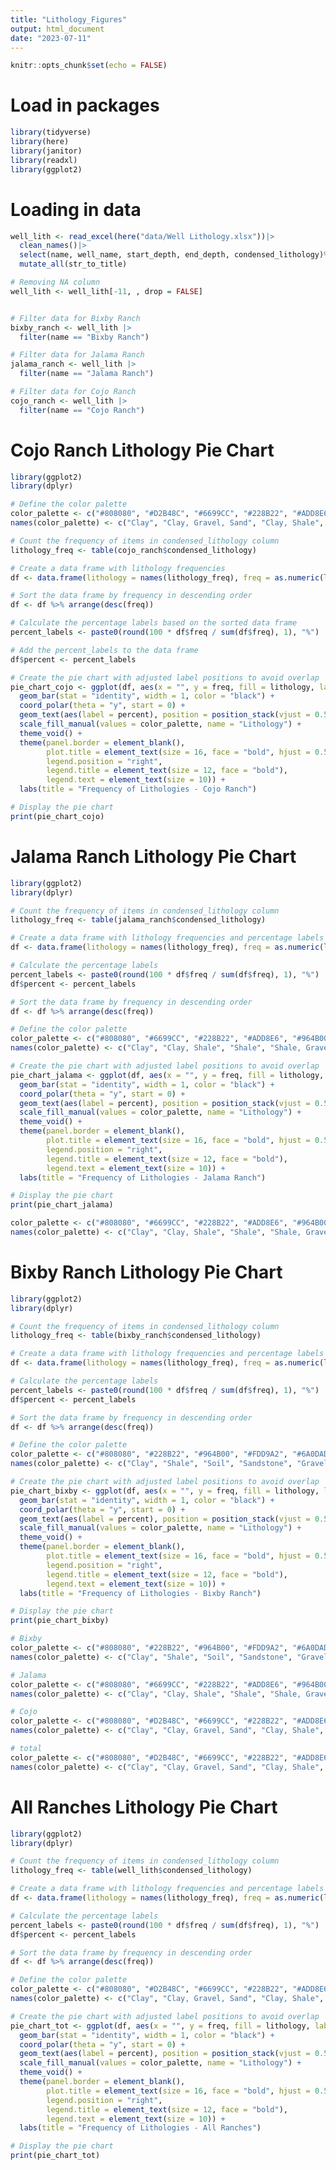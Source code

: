 ```yaml
---
title: "Lithology_Figures"
output: html_document
date: "2023-07-11"
---
```


```r
knitr::opts_chunk$set(echo = FALSE)
```

# Load in packages

```r
library(tidyverse)
library(here)
library(janitor)
library(readxl)
library(ggplot2)
```

# Loading in data

```r
well_lith <- read_excel(here("data/Well Lithology.xlsx"))|>
  clean_names()|>
  select(name, well_name, start_depth, end_depth, condensed_lithology)%>%
  mutate_all(str_to_title)

# Removing NA column
well_lith <- well_lith[-11, , drop = FALSE]


# Filter data for Bixby Ranch
bixby_ranch <- well_lith |>
  filter(name == "Bixby Ranch")

# Filter data for Jalama Ranch
jalama_ranch <- well_lith |>
  filter(name == "Jalama Ranch") 

# Filter data for Cojo Ranch
cojo_ranch <- well_lith |>
  filter(name == "Cojo Ranch")

```

# Cojo Ranch Lithology Pie Chart

```r
library(ggplot2)
library(dplyr)

# Define the color palette
color_palette <- c("#808080", "#D2B48C", "#6699CC", "#228B22", "#ADD8E6", "#800000", "#964B00", "#FF00FF")
names(color_palette) <- c("Clay", "Clay, Gravel, Sand", "Clay, Shale", "Shale", "Shale, Gravel, Clay", "Shale, Sand, Clay", "Soil", "Till")

# Count the frequency of items in condensed_lithology column
lithology_freq <- table(cojo_ranch$condensed_lithology)

# Create a data frame with lithology frequencies
df <- data.frame(lithology = names(lithology_freq), freq = as.numeric(lithology_freq))

# Sort the data frame by frequency in descending order
df <- df %>% arrange(desc(freq))

# Calculate the percentage labels based on the sorted data frame
percent_labels <- paste0(round(100 * df$freq / sum(df$freq), 1), "%")

# Add the percent_labels to the data frame
df$percent <- percent_labels

# Create the pie chart with adjusted label positions to avoid overlap
pie_chart_cojo <- ggplot(df, aes(x = "", y = freq, fill = lithology, label = "")) +
  geom_bar(stat = "identity", width = 1, color = "black") +
  coord_polar(theta = "y", start = 0) +
  geom_text(aes(label = percent), position = position_stack(vjust = 0.5), size = 3) +
  scale_fill_manual(values = color_palette, name = "Lithology") +
  theme_void() +
  theme(panel.border = element_blank(),
        plot.title = element_text(size = 16, face = "bold", hjust = 0.5),
        legend.position = "right",
        legend.title = element_text(size = 12, face = "bold"),
        legend.text = element_text(size = 10)) +
  labs(title = "Frequency of Lithologies - Cojo Ranch")

# Display the pie chart
print(pie_chart_cojo)

```


# Jalama Ranch Lithology Pie Chart 

```r
library(ggplot2)
library(dplyr)

# Count the frequency of items in condensed_lithology column
lithology_freq <- table(jalama_ranch$condensed_lithology)

# Create a data frame with lithology frequencies and percentage labels
df <- data.frame(lithology = names(lithology_freq), freq = as.numeric(lithology_freq))

# Calculate the percentage labels
percent_labels <- paste0(round(100 * df$freq / sum(df$freq), 1), "%")
df$percent <- percent_labels

# Sort the data frame by frequency in descending order
df <- df %>% arrange(desc(freq))

# Define the color palette
color_palette <- c("#808080", "#6699CC", "#228B22", "#ADD8E6", "#964B00", "#FF6666", "#E8E8E8", "#FFA500", "#D2691E", "#FDD9A2", "#D8BFD8")
names(color_palette) <- c("Clay", "Clay, Shale", "Shale", "Shale, Gravel, Clay", "Soil", "Adobe, Shale", "Clay, Gravel", "Claystone", "Sand, Gravel", "Sandstone", "Shale, Sandstone")

# Create the pie chart with adjusted label positions to avoid overlap
pie_chart_jalama <- ggplot(df, aes(x = "", y = freq, fill = lithology, label = "")) +
  geom_bar(stat = "identity", width = 1, color = "black") +
  coord_polar(theta = "y", start = 0) +
  geom_text(aes(label = percent), position = position_stack(vjust = 0.5), size = 2.5) +
  scale_fill_manual(values = color_palette, name = "Lithology") +
  theme_void() +
  theme(panel.border = element_blank(),
        plot.title = element_text(size = 16, face = "bold", hjust = 0.5),
        legend.position = "right",
        legend.title = element_text(size = 12, face = "bold"),
        legend.text = element_text(size = 10)) +
  labs(title = "Frequency of Lithologies - Jalama Ranch")

# Display the pie chart
print(pie_chart_jalama)

```



```r
color_palette <- c("#808080", "#6699CC", "#228B22", "#ADD8E6", "#964B00", "#FF6666", "#E8E8E8","#FFA500", "#D2691E", "#FDD9A2", "#D8BFD8")
names(color_palette) <- c("Clay", "Clay, Shale", "Shale", "Shale, Gravel, Clay", "Soil", "Adobe, Shale", "Clay, Gravel", "Claystone", "Sand, Gravel", "Sandstone", "Shale, Sandstone")
```

# Bixby Ranch Lithology Pie Chart

```r
library(ggplot2)
library(dplyr)

# Count the frequency of items in condensed_lithology column
lithology_freq <- table(bixby_ranch$condensed_lithology)

# Create a data frame with lithology frequencies and percentage labels
df <- data.frame(lithology = names(lithology_freq), freq = as.numeric(lithology_freq))

# Calculate the percentage labels
percent_labels <- paste0(round(100 * df$freq / sum(df$freq), 1), "%")
df$percent <- percent_labels

# Sort the data frame by frequency in descending order
df <- df %>% arrange(desc(freq))

# Define the color palette
color_palette <- c("#808080", "#228B22", "#964B00", "#FDD9A2", "#6A0DAD", "#FFE135", "#00FF00", "#FF69B4")
names(color_palette) <- c("Clay", "Shale", "Soil", "Sandstone", "Gravel", "Siltstone", "Siltstone, Sandstone", "Soil, Clay")

# Create the pie chart with adjusted label positions to avoid overlap
pie_chart_bixby <- ggplot(df, aes(x = "", y = freq, fill = lithology, label = "")) +
  geom_bar(stat = "identity", width = 1, color = "black") +
  coord_polar(theta = "y", start = 0) +
  geom_text(aes(label = percent), position = position_stack(vjust = 0.5), size = 2.5) +
  scale_fill_manual(values = color_palette, name = "Lithology") +
  theme_void() +
  theme(panel.border = element_blank(),
        plot.title = element_text(size = 16, face = "bold", hjust = 0.5),
        legend.position = "right",
        legend.title = element_text(size = 12, face = "bold"),
        legend.text = element_text(size = 10)) +
  labs(title = "Frequency of Lithologies - Bixby Ranch")

# Display the pie chart
print(pie_chart_bixby)

```
```r
# Bixby 
color_palette <- c("#808080", "#228B22", "#964B00", "#FDD9A2", "#6A0DAD", "#FFE135", "#FFA500", "#FF69B4" )
names(color_palette) <- c("Clay", "Shale", "Soil", "Sandstone", "Gravel", "Siltstone", "Siltstone, Sandstone", "Soil, Clay")
```

```r
# Jalama
color_palette <- c("#808080", "#6699CC", "#228B22", "#ADD8E6", "#964B00", "#FF6666", "#E8E8E8","#FFA500", "#D2691E", "#FDD9A2", "#D8BFD8")
names(color_palette) <- c("Clay", "Clay, Shale", "Shale", "Shale, Gravel, Clay", "Soil", "Adobe, Shale", "Clay, Gravel", "Claystone", "Sand, Gravel", "Sandstone", "Shale, Sandstone")
```

```r
# Cojo
color_palette <- c("#808080", "#D2B48C", "#6699CC", "#228B22", "#ADD8E6", "#800000", "#964B00", "#FF00FF")
names(color_palette) <- c("Clay", "Clay, Gravel, Sand", "Clay, Shale", "Shale", "Shale, Gravel, Clay", "Shale, Sand, Clay", "Soil", "Till")
```

```r
# total
color_palette <- c("#808080", "#D2B48C", "#6699CC", "#228B22", "#ADD8E6", "#800000", "#964B00", "#FF00FF", "#FF6666", "#E8E8E8","#FFA500", "#D2691E", "#FDD9A2", "#D8BFD8", "#6A0DAD", "#FFE135", "#00FF00", "#FF69B4" )
names(color_palette) <- c("Clay", "Clay, Gravel, Sand", "Clay, Shale", "Shale", "Shale, Gravel, Clay", "Shale, Sand, Clay", "Soil", "Till", "Adobe, Shale", "Clay, Gravel", "Claystone", "Sand, Gravel", "Sandstone", "Shale, Sandstone", "Gravel", "Siltstone", "Siltstone, Sandstone", "Soil, Clay")

```

# All Ranches Lithology Pie Chart

```r
library(ggplot2)
library(dplyr)

# Count the frequency of items in condensed_lithology column
lithology_freq <- table(well_lith$condensed_lithology)

# Create a data frame with lithology frequencies and percentage labels
df <- data.frame(lithology = names(lithology_freq), freq = as.numeric(lithology_freq))

# Calculate the percentage labels
percent_labels <- paste0(round(100 * df$freq / sum(df$freq), 1), "%")
df$percent <- percent_labels

# Sort the data frame by frequency in descending order
df <- df %>% arrange(desc(freq))

# Define the color palette
color_palette <- c("#808080", "#D2B48C", "#6699CC", "#228B22", "#ADD8E6", "#800000", "#964B00", "#FF00FF", "#FF6666", "#E8E8E8", "#FFA500", "#D2691E", "#FDD9A2", "#D8BFD8", "#6A0DAD", "#FFE135", "#00FF00", "#FF69B4")
names(color_palette) <- c("Clay", "Clay, Gravel, Sand", "Clay, Shale", "Shale", "Shale, Gravel, Clay", "Shale, Sand, Clay", "Soil", "Till", "Adobe, Shale", "Clay, Gravel", "Claystone", "Sand, Gravel", "Sandstone", "Shale, Sandstone", "Gravel", "Siltstone", "Siltstone, Sandstone", "Soil, Clay")

# Create the pie chart with adjusted label positions to avoid overlap
pie_chart_tot <- ggplot(df, aes(x = "", y = freq, fill = lithology, label = "")) +
  geom_bar(stat = "identity", width = 1, color = "black") +
  coord_polar(theta = "y", start = 0) +
  geom_text(aes(label = percent), position = position_stack(vjust = 0.5), size = 2.5) +
  scale_fill_manual(values = color_palette, name = "Lithology") +
  theme_void() +
  theme(panel.border = element_blank(),
        plot.title = element_text(size = 16, face = "bold", hjust = 0.5),
        legend.position = "right",
        legend.title = element_text(size = 12, face = "bold"),
        legend.text = element_text(size = 10)) +
  labs(title = "Frequency of Lithologies - All Ranches")

# Display the pie chart
print(pie_chart_tot)

```
